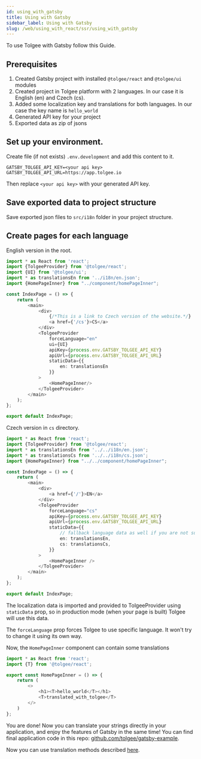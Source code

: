 ```yaml
---
id: using_with_gatsby
title: Using with Gatsby
sidebar_label: Using with Gatsby
slug: /web/using_with_react/ssr/using_with_gatsby
---
```


To use Tolgee with Gatsby follow this Guide.

## Prerequisites
1. Created Gatsby project with installed `@tolgee/react` and `@tolgee/ui` modules
2. Created project in Tolgee platform with 2 languages. In our case it is English (en) and Czech (cs).
3. Added some localization key and translations for both languages. In our case the key name is `hello_world`
4. Generated API key for your project
5. Exported data as zip of jsons

## Set up your environment.
Create file (if not exists) `.env.development` and add this content to it.
```
GATSBY_TOLGEE_API_KEY=<your api key>
GATSBY_TOLGEE_API_URL=https://app.tolgee.io
```
Then replace `<your api key>` with your generated API key.

## Save exported data to project structure
Save exported json files to `src/i18n` folder in your project structure.

## Create pages for each language
English version in the root.
```typescript jsx title="src/pages/index.js"
import * as React from 'react';
import {TolgeeProvider} from '@tolgee/react';
import {UI} from '@tolgee/ui';
import * as translationsEn from '../i18n/en.json';
import {HomePageInner} from "../component/homePageInner";

const IndexPage = () => {
    return (
        <main>
            <div>
                {/*This is a link to Czech version of the website.*/}
                <a href={'/cs'}>CS</a>
            </div>
            <TolgeeProvider
                forceLanguage="en"
                ui={UI}
                apiKey={process.env.GATSBY_TOLGEE_API_KEY}
                apiUrl={process.env.GATSBY_TOLGEE_API_URL}
                staticData={{
                    en: translationsEn
                }}
            >
                <HomePageInner/>
            </TolgeeProvider>
        </main>
    );
};

export default IndexPage;

```

Czech version in `cs` directory.

```typescript jsx title="src/pages/cs/index.js"
import * as React from 'react';
import {TolgeeProvider} from '@tolgee/react';
import * as translationsEn from '../../i18n/en.json';
import * as translationsCs from '../../i18n/cs.json';
import {HomePageInner} from "../../component/homePageInner";

const IndexPage = () => {
    return (
        <main>
            <div>
                <a href={'/'}>EN</a>
            </div>
            <TolgeeProvider
                forceLanguage="cs"
                apiKey={process.env.GATSBY_TOLGEE_API_KEY}
                apiUrl={process.env.GATSBY_TOLGEE_API_URL}
                staticData={{
                    // fallback language data as well if you are not sure you have translated all keys
                    en: translationsEn,
                    cs: translationsCs,
                }}
            >
                <HomePageInner />
            </TolgeeProvider>
        </main>
    );
};

export default IndexPage;
```
The localization data is imported and provided to TolgeeProvider using `staticData` prop, so in production mode
(when your page is built) Tolgee will use this data.

The `forceLanguage` prop forces Tolgee to use specific language. It won't try to change it
using its own way.

Now, the `HomePageInner` component can contain some translations

```typescript jsx title="homePageInner.jsx"
import * as React from 'react';
import {T} from '@tolgee/react';

export const HomePageInner = () => {
    return (
        <>
            <h1><T>hello_world</T></h1>
            <T>translated_with_tolgee</T>
        </>
    )
};
```


You are done! Now you can translate your strings directly in your application, and enjoy the features of Gatsby in the same time!
You can find final application code in this repo: [github.com/tolgee/gatsby-example](https://github.com/tolgee/gatsby-example).

Now you can use translation methods described [here](../translating).

